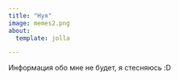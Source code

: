 ```yaml
---
title: "Нуя"
image: memes2.png
about:
  template: jolla

---
```

Информация обо мне не будет, я стесняюсь :D
